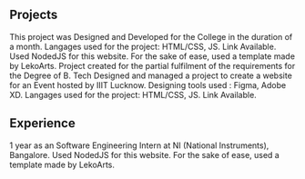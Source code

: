 
## 
## Projects

<ProjectCard title="Faculty Recruitment" link="https://iiitl.ac.in/faculty-recruitments/" bg="linear-gradient(to right, #00C2FFAF -100%, #15D14AFA 125%)">
This project was Designed and Developed for the College in the duration of a month.
Langages used for the project: HTML/CSS, JS. Link Available.
</ProjectCard>

<ProjectCard title="Portfolio" link="#" bg="linear-gradient(to right, #EBBC44FA -20%, #A857DABF 180%)">
Used NodedJS for this website. For the sake of ease, used a template made by LekoArts.
</ProjectCard>

<ProjectCard title="RT Object Detection for the Visually Impaired" link="#" bg="linear-gradient(to right, #EBBC44FF -100%, #A857DABF 100%)">
Project created for the partial fulfilment of the requirements for the Degree of B. Tech
</ProjectCard>

<ProjectCard title="Workshop | IIIT Lucknow" link="https://iiitl.ac.in/workshop/" bg="linear-gradient(to right, #00C2FFBB -20%, #15D14AFA 250%)">
Designed and managed a project to create  a website for an Event hosted by IIIT Lucknow.
Designing tools used : Figma, Adobe XD.
Langages used for the project: HTML/CSS, JS. Link Available.
</ProjectCard>


##
## Experience

<ProjectCard title="1 yr Software Engineering Intern" link="https://www.ni.com//" bg="linear-gradient(to right, #15D14AAF -100%, #FFFFFF8F 125%)">
1 year as an Software Engineering Intern at NI (National Instruments), Bangalore.
</ProjectCard>

<ProjectCard title="1 month Web Developer" link="https://www.centralcoalfields.in/ind/index_h.php" bg="linear-gradient(to right, #EBBC44FB -20%, #AAAAAAAA 180%)">
Used NodedJS for this website. For the sake of ease, used a template made by LekoArts.
</ProjectCard>
